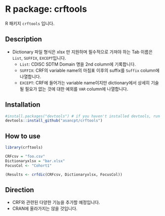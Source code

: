 # R package: crftools

R 패키지 `crftools` 입니다. 

## Description

- Dictionary 파일 형식은 xlsx 만 지원하며 필수적으로 가져야 하는 Tab 이름은 `List`, `SUFFIX`, `EXCEPT`입니다.
    - `List`: CDISC SDTM Domain 명을 2nd column에 기록합니다.
    - `SUFFIX`: CRF의 variable name의 마침표 이후의 suffix를 `Suffix` column에 나열합니다.
    - `EXCEPT`: CRF에 들어가는 variable name이지만 dictionary에서 상세히 기술될 필요가 없는 것에 대한 예외를 `VAR` column에 나열합니다.

## Installation

```r
#install.packages("devtools") # if you haven't installed devtools, run this line after deleting the first #
devtools::install_github("asancpt/crftools")
```

## How to use

```r
library(crftools)

CRFcsv = "foo.csv"
Dictionaryxlsx = "bar.xlsx"
FocusCol <- "Cohort1"

(Results <- crfdic(CRFcsv, Dictionaryxlsx, FocusCol))
```

## Direction

- CRF와 관련된 다양한 기능을 추가할 예정입니다. 
- CRAN에 올라가지는 않을 것입니다.

